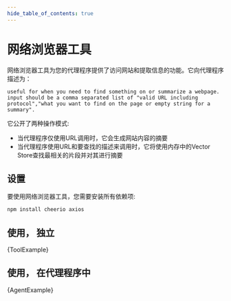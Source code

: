 ```yaml
---
hide_table_of_contents: true
---
```




# 网络浏览器工具

网络浏览器工具为您的代理程序提供了访问网站和提取信息的功能。它向代理程序描述为：

```
useful for when you need to find something on or summarize a webpage. input should be a comma separated list of "valid URL including protocol","what you want to find on the page or empty string for a summary".

```


它公开了两种操作模式:

- 当代理程序仅使用URL调用时，它会生成网站内容的摘要
- 当代理程序使用URL和要查找的描述来调用时，它将使用内存中的Vector Store查找最相关的片段并对其进行摘要

## 设置

要使用网络浏览器工具，您需要安装所有依赖项:

```bash npm2yarn
npm install cheerio axios

```


## 使用， 独立



<CodeBlock language="typescript">{ToolExample}</CodeBlock>


## 使用， 在代理程序中




<CodeBlock language="typescript">{AgentExample}</CodeBlock>

